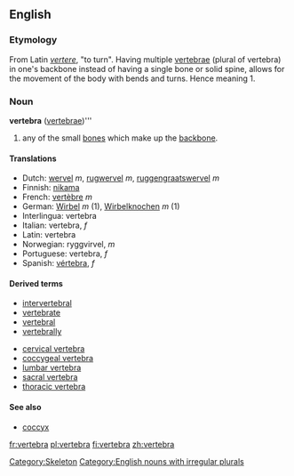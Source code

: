 {{wikipedia}}
==English==
=== Etymology ===
From Latin ''[[vertere]]'', "to turn". Having multiple [[vertebrae]] (plural of vertebra) in one's backbone instead of having a single bone or solid spine, allows for the movement of the body with bends and turns. Hence meaning 1.

=== Noun ===
'''vertebra''' ([[vertebrae]])'''

#any of the small [[bone]]s which make up the [[backbone]].

==== Translations ====
*Dutch: [[wervel]] ''m'', [[rugwervel]] ''m'', [[ruggengraatswervel]] ''m''
*Finnish: [[nikama]]
*French: [[vertèbre]] ''m''
*German: [[Wirbel]] ''m'' (1), [[Wirbelknochen]] ''m'' (1)
*Interlingua: vertebra 
*Italian: vertebra,  ''f''
*Latin: vertebra
*Norwegian: ryggvirvel, ''m''
*Portuguese: vertebra, ''f'' 
*Spanish: [[vértebra]], ''f''

==== Derived terms====
*[[intervertebral]]
*[[vertebrate]]
*[[vertebral]]
*[[vertebrally]]

*[[cervical vertebra]]
*[[coccygeal vertebra]]
*[[lumbar vertebra]]
*[[sacral vertebra]]
*[[thoracic vertebra]]

====See also====
* [[coccyx]]

[[Category:Skeleton]]
[[Category:English nouns with irregular plurals]]

[[fr:vertebra]]
[[pl:vertebra]]
[[fi:vertebra]]
[[zh:vertebra]]